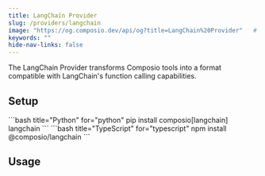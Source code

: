 ```yaml
---
title: LangChain Provider
slug: /providers/langchain
image: "https://og.composio.dev/api/og?title=LangChain%20Provider"   # image for socials
keywords: ""
hide-nav-links: false
---
```


The LangChain Provider transforms Composio tools into a format compatible with LangChain's function calling capabilities.

## Setup
<CodeGroup>
```bash title="Python" for="python"
pip install composio[langchain] langchain
```
```bash title="TypeScript" for="typescript"
npm install @composio/langchain
```
</CodeGroup>

## Usage

<CodeGroup>
<SnippetCode
  src="fern/snippets/providers/python/langchain-provider.py"
  title="Python"
/>
<SnippetCode
  src="fern/snippets/providers/typescript/langchain.ts"
  title="TypeScript"
/>
</CodeGroup>